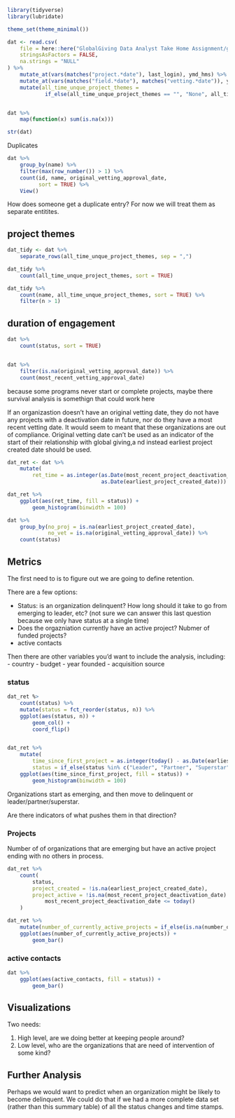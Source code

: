 ```r

library(tidyverse)
library(lubridate)

theme_set(theme_minimal())

dat <- read.csv(
    file = here::here("GlobalGiving Data Analyst Take Home Assignment/globalgiving_data_analyst_take_home_data.csv"),
    stringsAsFactors = FALSE,
    na.strings = "NULL"
) %>%
    mutate_at(vars(matches("project.*date"), last_login), ymd_hms) %>%
    mutate_at(vars(matches("field.*date"), matches("vetting.*date")), ymd) %>%
    mutate(all_time_unque_project_themes = 
            if_else(all_time_unque_project_themes == "", "None", all_time_unque_project_themes))


dat %>%
    map(function(x) sum(is.na(x)))

str(dat)
```
Duplicates

```r

dat %>%
    group_by(name) %>%
    filter(max(row_number()) > 1) %>%
    count(id, name, original_vetting_approval_date,
          sort = TRUE) %>%
    View()

```

How does someone get a duplicate entry? For now we will treat them as separate entitites.

## project themes

```r

dat_tidy <- dat %>%
    separate_rows(all_time_unque_project_themes, sep = ",")

dat_tidy %>%
    count(all_time_unque_project_themes, sort = TRUE)

dat_tidy %>%
    count(name, all_time_unque_project_themes, sort = TRUE) %>%
    filter(n > 1)

```

## duration of engagement

```r

dat %>%
    count(status, sort = TRUE)


dat %>%
    filter(is.na(original_vetting_approval_date)) %>%
    count(most_recent_vetting_approval_date)

```
because some programs never start or complete projects, maybe there survival analysis is somethign that could work here

If an organizastion doesn't have an original vetting date, they do not have any projects with a deactivation date in future, nor do they have a most recent vetting date. It would seem to meant that these organizations are out of compliance. Original vetting date can't be used as an indicator of the start of their relationship with global giving,a nd instead earliest project created date should be used. 

```r

dat_ret <- dat %>%
    mutate(
        ret_time = as.integer(as.Date(most_recent_project_deactivation_date) - 
                              as.Date(earliest_project_created_date)))

dat_ret %>%
    ggplot(aes(ret_time, fill = status)) +
        geom_histogram(binwidth = 100)

```
```r

dat %>%
    group_by(no_proj = is.na(earliest_project_created_date),
             no_vet = is.na(original_vetting_approval_date)) %>%
    count(status)

```

## Metrics

The first need to is to figure out we are going to define retention.

There are a few options:

- Status: is an organization delinquent? How long should it take to go from emerging to leader, etc? (not sure we can answer this last question because we only have status at a single time)
- Does the orgazniation currently have an active project? Nubmer of funded projects? 
- active contacts

Then there are other variables you'd want to include the analysis, including:
- country
- budget
- year founded
- acquisition source

### status

```r

dat_ret %>
    count(status) %>%
    mutate(status = fct_reorder(status, n)) %>%
    ggplot(aes(status, n)) +
        geom_col() +
        coord_flip()


dat_ret %>%
    mutate(
        time_since_first_project = as.integer(today() - as.Date(earliest_project_created_date)),
        status = if_else(status %in% c("Leader", "Partner", "Superstar"), "Committed", status)) %>%
    ggplot(aes(time_since_first_project, fill = status)) +
        geom_histogram(binwidth = 100)

```

Organizations start as emerging, and then move to delinquent or leader/partner/superstar.

Are there indicators of what pushes them in that direction? 

### Projects

Number of of organizations that are emerging but have an active project ending with no others in process.

```r

dat_ret %>%
    count(
        status,
        project_created = !is.na(earliest_project_created_date),
        project_active = !is.na(most_recent_project_deactivation_date) &
            most_recent_project_deactivation_date <= today()
    )


```

```r

dat_ret %>%
    mutate(number_of_currently_active_projects = if_else(is.na(number_of_currently_active_projects), 0L, number_of_currently_active_projects)) %>%
    ggplot(aes(number_of_currently_active_projects)) +
        geom_bar()

```

### active contacts

```r
dat %>%
    ggplot(aes(active_contacts, fill = status)) +
        geom_bar()

```

## Visualizations

Two needs:

1. High level, are we doing better at keeping people around? 
2. Low level, who are the organizations that are need of intervention of some kind?

## Further Analysis

Perhaps we would want to predict when an organization might be likely to become delinquent. We could do that if we had a more complete data set (rather than this summary table) of all the status changes and time stamps. 






